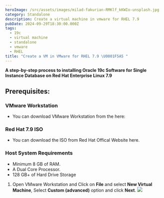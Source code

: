 ```yaml
---
heroImage: /src/assets/images/milad-fakurian-RMKlf_kKWIo-unsplash.jpg
category: Standalone
description: Create a virtual machine in vmware for RHEL 7.9
pubDate: 2024-09-29T18:30:00.000Z
tags:
  - 19c
  - virtual machine
  - standalone
  - vmware
  - RHEL
title: "Create a VM in VMware for RHEL 7.9 \U0001F5A5️ "
---
```


**A step-by-step process to installing Oracle 19c Software for Single Instance Database on Red Hat Enterprise Linux 7.9**

## Prerequisites:

### VMware Workstation

- You can download VMware Workstation from the here:

### Red Hat 7.9 ISO

- You can download the ISO from Red Hat Offical Website here.

### Host System Requirements

- Minimum 8 GB of RAM.
- A Dual Core Processor.
- 128 GB+ of Hard Drive Storage

1. Open VMware Workstation and Click on **File** and select **New Virtual Machine**, Select **Custom (advanced)** option and click **Next**.
   ![](/src/assets/images/1.jpg)

